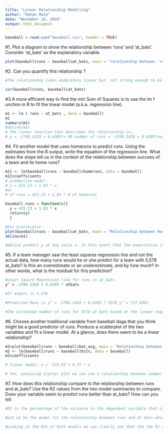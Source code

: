---
title: "Linear Relationship Modelling"
author: "Rohan Mate"
date: "November 16, 2016"
output: html_document
---

```{r}
baseball = read.csv("baseball.csv", header = TRUE)
```

#1. Plot a diagram to show the relationship between 'runs' and 'at_bats'. Consider 'at_bats' as the explanatory variable.

```{r}
plot(baseball$runs ~ baseball$at_bats, main = "relationship between 'runs' and 'at_bats'", xlab = "At Bats", ylab = "Runs")
```

#2. Can you quantify this relationship ?

```{r}
#The relationship looks moderately linear but, not strong enough to be able to comfortably use a linear model to predict the number of runs. Since the relationship is linear we can quanitfy the strength of the relationship with the correlation coefficient

cor(baseball$runs, baseball$at_bats)
```

#3.A more efficient way to find the min Sum of Squares is to use the lm f unction in R to fit the linear model (a.k.a. regression line).

```{r}
m1 <- lm ( runs ~ at_bats , data = baseball)
m1
summary(m1)
#abline(m1)
# The linear function that describes the relationship is: 
# y = -2789.2429 + 0.6305*x OR number of runs = -2789.2429 + 0.6305*number of at bats
```

#4. Fit another model that uses homeruns to predict runs. Using the estimates from the R output, write the equation of the regression line. What does the slope tell us in the context of the relationship   between success of a team and its home runs?

```{r}
m11 <- lm(baseball$runs ~ baseball$homeruns, data = baseball)
m11$coefficients
# predective model:
# y = 415.23 + 1.83 * x 
#or
# of runs = 415.23 + 1.83 * # of homeruns

baseball.runs = function(x){
  y = 415.23 + 1.83 * x
  return(y)
  }

#For Scatterplot
plot(baseball$runs ~ baseball$at_bats, main = "Relationship between Runs and Home runs", xlab = "Home Runs", ylab = "Runs")
abline(m1)

#abline predict y at any value x. In this event that the expectation is accomplished for an estimation of x that is outside of the scope of the dataset then this process is called Extrapolation. extrapolation is the process of estimating, beyond the original observation range, the value of a variable on the basis of its relationship with another variable.
```

#5. If a team manager saw the least squares regression line and not the actual data, how many runs would he or she predict for a team with 5,578 at_bats? Is this an overestimate or an underestimate, and by how much? In other words, what is the residual for this prediction?

```{r}
#Least Square Regression line for runs vs at_bats
y^ = -2789.2429 + 0.6305 * atbats

#If atbats is 5,578

#Predicted Runs is y^ = -2789.2429 + 0.6305 * 5578 y^ = 727.6861

#The estimated number of runs for 5578 at bats based on the linear regression formula above is 728. A team with 5578 at bats cannot be found in the data but we can see the team Philadelphia Phillies has 5579 at bats with 713 runs. Therefore we can conclude that the model may have overestimated the runs for a team with 5578 at bats by 728 - 713 = 15 runs.
```

#6. Choose another traditional variable from baseball daga that you think might be a good predictor of runs. Produce a scatterplot of the two variables and fit a linear model. At a glance, does there seem to be a linear relationship?

```{r}
m2=plot(baseball$runs ~ baseball$bat_avg, main = "Relationship between Runs and Batting Avg", xlab = "Batting Avg", ylab = "Runs")
m2 <- lm(baseball$runs ~ baseball$hits, data = baseball)
m2$coefficients

# linear model: y = -375.55 + 0.75 * x

# Yes, analyzing scatter plot we can see a relationship between number of runs which are directly proportionally to number of hits.
```

#7. How does this relationship compare to the relationship between runs and at_bats? Use the R2 values from the two model summaries to compare. Does your variable seem to predict runs better than at_bats? How can you tell

```{r}
#R2 is the percentage of the variance in the dependent variable that can be explained by a linear model. R2 is always in the range between 0% - 100% and the higher the value the better the linear model explains the dependant variable and lower the value weaker the predictability of the dependant variable.

#Let m1 be the model for the relationship between runs and at bats which produces R2 of 37.29% Let m2 be the model for the relationship between runs and bat avg which produces R2 of 65.61%

#Looking at the R2s of both models we can clearly see that the the R2 value of the model m2 is far greater and that the variable bat_avg predicts runs better than at bats.So, higher the percent variablity better the model fits the data. Hence, hits predicts runs better than at_bats. 

```

